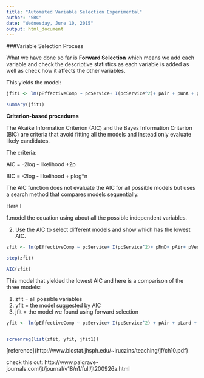 ```yaml
---
title: "Automated Variable Selection Experimental"
author: "SRC"
date: "Wednesday, June 10, 2015"
output: html_document
---
```




###Variable Selection Process

What we have done so far is **Forward Selection** which means we add each variable and check the descriptive statistics as each variable is added as well as check how it affects the other variables. 

This yields the model:

```r

jfit1 <- lm(pEffectiveComp ~ pcService+ I(pcService^2)+ pAir + pWnA + pEnC + pIDV, data=MCClist)

summary(jfit1)
```

**Criterion-based procedures**

The Akaike Information Criterion (AIC) and the Bayes Information Criterion (BIC) are criteria that avoid fitting all the models and instead only evaluate likely candidates.  

The criteria:

AIC = -2log - likelihood +2p

BIC = -2log - likelihood + plog*n

The AIC function does not evaluate the AIC for all possible models but uses a search method that compares models sequentially.  

Here I 

1.model the equation using about all the possible independent variables.

2. Use the AIC to select different models and show which has the lowest AIC. 
```r
zfit <- lm(pEffectiveComp ~ pcService+ I(pcService^2)+ pRnD+ pAir+ pVessel+ pLand+ pMnS+ pWnA+ pEnC+ pFnC+ pIDV+ pFixed+ pCostPlus+ pIncentFee+ log(TotalCount)+ log(TotalValue), data=MCClist) 

step(zfit)

AIC(zfit)

```

This model that yielded the lowest AIC and here is a comparison of the three models: 

1. zfit = all possible variables
2. yfit = the model suggested by AIC
3. jfit = the model we found using forward selection

``` r
yfit <- lm(pEffectiveComp ~ pcService+ I(pcService^2) + pAir + pLand + pWnA + pFnC + pIDV + pFixed, data=MCClist)


screenreg(list(zfit, yfit, jfit1))

```

[reference]{http://www.biostat.jhsph.edu/~iruczins/teaching/jf/ch10.pdf}

check this out: http://www.palgrave-journals.com/jt/journal/v18/n1/full/jt200926a.html 
